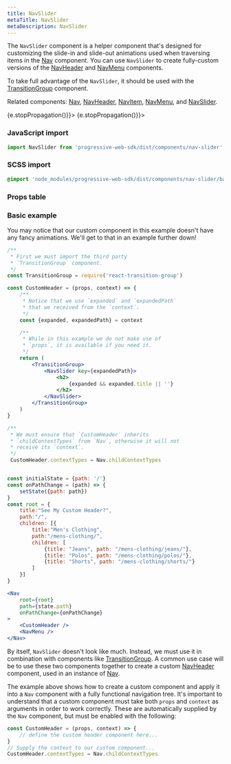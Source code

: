 ```yaml
---
title: NavSlider
metaTitle: NavSlider
metaDescription: NavSlider
---
```



<div class="component-intro">

The `NavSlider` component is a helper component that's designed for customizing the slide-in and slide-out animations used when traversing items in the [Nav](Nav) component. You can use `NavSlider` to create fully-custom versions of the [NavHeader](NavHeader) and [NavMenu](NavMenu) components.

To take full advantage of the `NavSlider`, it should be used with the [TransitionGroup](https://github.com/reactjs/react-transition-group) component.

Related components: [Nav](Nav), [NavHeader](NavHeader), [NavItem](NavItem), [NavMenu](NavMenu), and [NavSlider](NavSlider).

</div>

<div onClick={(e) => {e.stopPropagation()}}>
<Tabs activeIndex={0} className="devcenter">
<TabsPanel title="Code" onClick={(e) => {e.stopPropagation()}}>

### JavaScript import

```jsx
import NavSlider from 'progressive-web-sdk/dist/components/nav-slider'
```

### SCSS import

```scss
@import 'node_modules/progressive-web-sdk/dist/components/nav-slider/base';
```

### Props table

<PropsTable propMetaData={props.componentMetadata.childrenComponentProp} />

### Basic example

You may notice that our custom component in this example doesn't have any fancy animations. We'll get to that in an example further down!

```jsx static
/**
 * First we must import the third party
 * `TransitionGroup` component.
 */
const TransitionGroup = require('react-transition-group')

const CustomHeader = (props, context) => {
    /**
     * Notice that we use `expanded` and `expandedPath`
     * that we received from the `context`.
     */
    const {expanded, expandedPath} = context

    /**
     * While in this example we do not make use of
     * `props`, it is available if you need it.
     */
    return (
        <TransitionGroup>
            <NavSlider key={expandedPath}>
                <h2>
                    {expanded && expanded.title || ''}
                </h2>
            </NavSlider>
        </TransitionGroup>
    )
}

/**
 * We must ensure that `CustomHeader` inherits
 * `childContextTypes` from `Nav`, otherwise it will not
 * receive its `context`.
 */
 CustomHeader.contextTypes = Nav.childContextTypes


const initialState = {path: '/'}
const onPathChange = (path) => {
    setState({path: path})
}
const root = {
    title:"See My Custom Header?",
    path:"/",
    children: [{
        title:"Men's Clothing",
        path:"/mens-clothing/",
        children: [
            {title: "Jeans", path: "/mens-clothing/jeans/"},
            {title: "Polos", path: "/mens-clothing/polos/"},
            {title: "Shorts", path: "/mens-clothing/shorts/"}
        ]
    }]
}

<Nav
    root={root}
    path={state.path}
    onPathChange={onPathChange}
>
    <CustomHeader />
    <NavMenu />
</Nav>
```

By itself, `NavSlider` doesn't look like much. Instead, we must use it in combination with components like [TransitionGroup](https://github.com/reactjs/react-transition-group). A common use case will be to use these two components together to create a custom [NavHeader](NavHeader) component, used in an instance of [Nav](Nav).

The example above shows how to create a custom component and apply it into a `Nav` component with a fully functional navigation tree. It's important to understand that a custom component must take both `props` and `context` as arguments in order to work correctly. These are automatically supplied by the `Nav` component, but must be enabled with the following:

```jsx static
const CustomHeader = (props, context) => {
    // define the custom header component here...
}
// Supply the context to our custom component...
CustomHeader.contextTypes = Nav.childContextTypes
```

</TabsPanel>
</Tabs>
</div>
